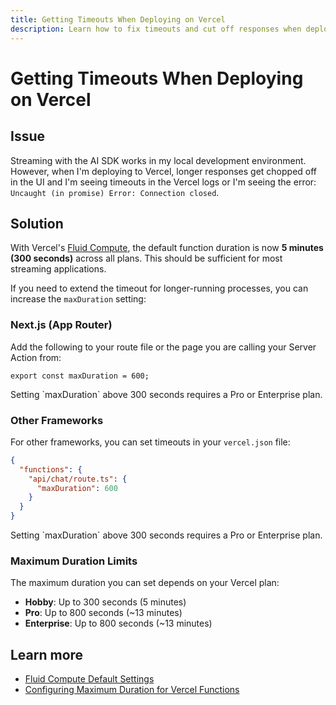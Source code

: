 ```yaml
---
title: Getting Timeouts When Deploying on Vercel
description: Learn how to fix timeouts and cut off responses when deploying to Vercel.
---
```


# Getting Timeouts When Deploying on Vercel

## Issue

Streaming with the AI SDK works in my local development environment.
However, when I'm deploying to Vercel, longer responses get chopped off in the UI and I'm seeing timeouts in the Vercel logs or I'm seeing the error: `Uncaught (in promise) Error: Connection closed`.

## Solution

With Vercel's [Fluid Compute](https://vercel.com/docs/fluid-compute), the default function duration is now **5 minutes (300 seconds)** across all plans. This should be sufficient for most streaming applications.

If you need to extend the timeout for longer-running processes, you can increase the `maxDuration` setting:

### Next.js (App Router)

Add the following to your route file or the page you are calling your Server Action from:

```tsx
export const maxDuration = 600;
```

<Note>
  Setting `maxDuration` above 300 seconds requires a Pro or Enterprise plan.
</Note>

### Other Frameworks

For other frameworks, you can set timeouts in your `vercel.json` file:

```json
{
  "functions": {
    "api/chat/route.ts": {
      "maxDuration": 600
    }
  }
}
```

<Note>
  Setting `maxDuration` above 300 seconds requires a Pro or Enterprise plan.
</Note>

### Maximum Duration Limits

The maximum duration you can set depends on your Vercel plan:

- **Hobby**: Up to 300 seconds (5 minutes)
- **Pro**: Up to 800 seconds (~13 minutes)
- **Enterprise**: Up to 800 seconds (~13 minutes)

## Learn more

- [Fluid Compute Default Settings](https://vercel.com/docs/fluid-compute#default-settings-by-plan)
- [Configuring Maximum Duration for Vercel Functions](https://vercel.com/docs/functions/configuring-functions/duration)
